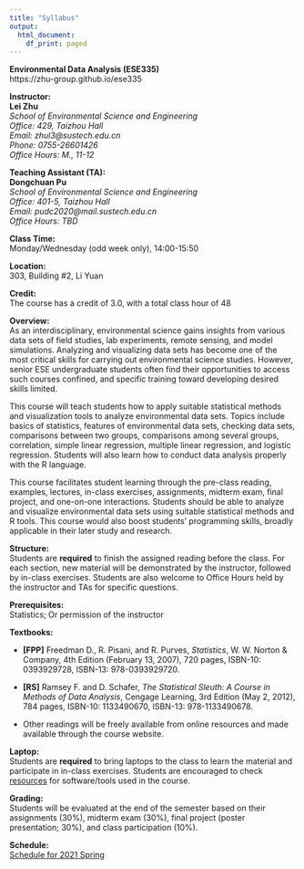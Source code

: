 ---
title: "Syllabus"
output:
  html_document:
    df_print: paged
---
**Environmental Data Analysis (ESE335)**  
https://zhu-group.github.io/ese335  

**Instructor:**  
**Lei Zhu**  
*School of Environmental Science and Engineering  
Office: 429, Taizhou Hall  
Email: zhul3@sustech.edu.cn  
Phone: 0755-26601426  
Office Hours: M., 11-12*  

**Teaching Assistant (TA):**  
**Dongchuan Pu**  
*School of Environmental Science and Engineering  
Office: 401-5, Taizhou Hall  
Email: pudc2020@mail.sustech.edu.cn  
Office Hours: TBD*

**Class Time:**   
Monday/Wednesday (odd week only), 14:00-15:50

**Location:**   
303, Building #2, Li Yuan

**Credit:**   
The course has a credit of 3.0, with a total class hour of 48

**Overview:**   
As an interdisciplinary, environmental science gains insights from various data sets of field studies, lab experiments, remote sensing, and model simulations. Analyzing and visualizing data sets has become one of the most critical skills for carrying out environmental science studies. However, senior ESE undergraduate students often find their opportunities to access such courses confined, and specific training toward developing desired skills limited. 

This course will teach students how to apply suitable statistical methods and visualization tools to analyze environmental data sets. Topics include basics of statistics, features of environmental data sets, checking data sets, comparisons between two groups, comparisons among several groups, correlation, simple linear regression, multiple linear regression, and logistic regression. Students will also learn how to conduct data analysis properly with the R language.

This course facilitates student learning through the pre-class reading, examples, lectures, in-class exercises, assignments, midterm exam, final project, and one-on-one interactions. Students should be able to analyze and visualize environmental data sets using suitable statistical methods and R tools. This course would also boost students’ programming skills, broadly applicable in their later study and research.

**Structure:**   
Students are **required** to finish the assigned reading before the class. For each section, new material will be demonstrated by the instructor, followed by in-class exercises. Students are also welcome to Office Hours held by the instructor and TAs for specific questions.

**Prerequisites:**  
Statistics; Or permission of the instructor

**Textbooks:**   

+ **[FPP]** Freedman D., R. Pisani, and R. Purves, *Statistics*, W. W. Norton & Company, 4th Edition (February 13, 2007), 720 pages, ISBN-10: 0393929728, ISBN-13: 978-0393929720.

+ **[RS]** Ramsey F. and D. Schafer, *The Statistical Sleuth: A Course in Methods of Data Analysis*, Cengage Learning, 3rd Edition (May 2, 2012),  784 pages, ISBN-10: 1133490670, ISBN-13: 978-1133490678.

+ Other readings will be freely available from online resources and made available through the course website.

**Laptop:**   
Students are **required** to bring laptops to the class to learn the material and participate in in-class exercises. Students are encouraged to check [resources](https://zhu-group.github.io/ese335/Resource.html) for software/tools used in the course.

**Grading:**   
Students will be evaluated at the end of the semester based on their assignments (30%), midterm exam (30%), final project (poster presentation; 30%), and class participation (10%).

**Schedule:**  
[Schedule for 2021 Spring](https://zhu-group.github.io/ese335/Schedule.html) 
